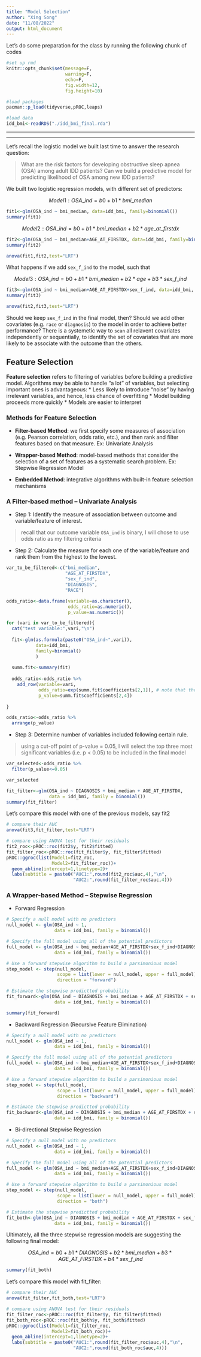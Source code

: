 ```yaml
---
title: "Model Selection"
author: "Xing Song"
date: "11/08/2022"
output: html_document
---
```


Let's do some preparation for the class by running the following chunk of codes

```r
#set up rmd 
knitr::opts_chunk$set(message=F,
                      warning=F,
                      echo=F,
                      fig.width=12,
                      fig.height=10)

#load packages
pacman::p_load(tidyverse,pROC,leaps)

#load data
idd_bmi<-readRDS("./idd_bmi_final.rda")
```

**************************************************************************************************
**************************************************************************************************

Let's recall the logistic model we built last time to answer the research question:

> What are the risk factors for developing obstructive sleep apnea (OSA) among adult IDD patients? Can we build a predictive model for predicting likelihood of OSA among new IDD patients?

We built two logistic regression models, with different set of predictors: 

$$ Model 1: OSA\_ind = b0 + b1*bmi\_median $$

```r
fit1<-glm(OSA_ind ~ bmi_median, data=idd_bmi, family=binomial())
summary(fit1)
```

$$ Model 2: OSA\_ind = b0 + b1*bmi\_median + b2*age\_at\_firstdx$$

```r
fit2<-glm(OSA_ind ~ bmi_median+AGE_AT_FIRSTDX, data=idd_bmi, family=binomial())
summary(fit2)

anova(fit1,fit2,test="LRT")
```

What happens if we add `sex_f_ind` to the model, such that

$$ Model 3: OSA\_ind = b0 + b1*bmi\_median + b2*age + b3*sex\_f\_ind $$

```r
fit3<-glm(OSA_ind ~ bmi_median+AGE_AT_FIRSTDX+sex_f_ind, data=idd_bmi, family=binomial())
summary(fit3)

anova(fit2,fit3,test="LRT")
```

Should we keep `sex_f_ind` in the final model, then? Should we add other covariates (e.g. `race` or `diagnosis`) to the model in order to achieve better performance? There is a systemetic way to `scan` all relavent covariates independently or sequentially, to identify the set of covariates that are more likely to be associate with the outcome than the others. 


## Feature Selection

**Feature selection** refers to filtering of variables before building a predictive model. Algorithms may be able to handle “a lot” of variables, but selecting important ones is advantageous:
* Less likely to introduce “noise” by having irrelevant variables, and hence, less chance of overfitting
* Model building proceeds more quickly
* Models are easier to interpret


###  Methods for Feature Selection

* **Filter-based Method**: we first specify some measures of association (e.g. Pearson correlation, odds ratio, etc.), and then rank and filter features based on that measure. Ex: Univariate Analysis

* **Wrapper-based Method**: model-based methods that consider the selection of a set of features as a systematic search problem. Ex: Stepwise Regression Model

* **Embedded Method**: integrative algorithms with built-in feature selection mechanisms


### A Filter-based method – Univariate Analysis

* Step 1: Identify the measure of association between outcome and variable/feature of interest.

> recall that our outcome variable `OSA_ind` is binary, I will chose to use odds ratio as my filtering criteria


* Step 2: Calculate the measure for each one of the variable/feature and rank them from the highest to the lowest.

```r
var_to_be_filtered<-c("bmi_median",
                      "AGE_AT_FIRSTDX",
                      "sex_f_ind",
                      "DIAGNOSIS",
                      "RACE")

odds_ratio<-data.frame(variable=as.character(),
                       odds_ratio=as.numeric(),
                       p_value=as.numeric())

for (vari in var_to_be_filtered){
  cat("test variable:",vari,"\n")
  
  fit<-glm(as.formula(paste0("OSA_ind~",vari)),
           data=idd_bmi,
           family=binomial()
           )
  
  summ.fit<-summary(fit)
  
  odds_ratio<-odds_ratio %>%
    add_row(variable=vari,
            odds_ratio=exp(summ.fit$coefficients[2,1]), # note that the coefficient of logistic regression is the log-odds
            p_value=summ.fit$coefficients[2,4])
  
}

odds_ratio<-odds_ratio %>%
  arrange(p_value)
```


* Step 3: Determine number of variables included following certain rule. 

> using a cut-off point of p-value = 0.05, I will select the top three most significant variables (i.e. p < 0.05) to be included in the final model

```r
var_selected<-odds_ratio %>%
  filter(p_value<=0.05)

var_selected
```

```r
fit_filter<-glm(OSA_ind ~ DIAGNOSIS + bmi_median + AGE_AT_FIRSTDX, 
                data = idd_bmi, family = binomial())
summary(fit_filter)
```

Let's compare this model with one of the previous models, say fit2

```r
# compare their AUC
anova(fit3,fit_filter,test="LRT")
```


```r
# compare using ANOVA test for their residuals
fit2_roc<-pROC::roc(fit2$y, fit2$fitted)
fit_filter_roc<-pROC::roc(fit_filter$y, fit_filter$fitted)
pROC::ggroc(list(Model1=fit2_roc,
                 Model2=fit_filter_roc))+
  geom_abline(intercept=1,linetype=2)+
  labs(subtitle = paste0("AUC1:",round(fit2_roc$auc,4),"\n",
                         "AUC2:",round(fit_filter_roc$auc,4)))
```


### A Wrapper-based Method – Stepwise Regression

* Forward Regression

```r
# Specify a null model with no predictors
null_model <- glm(OSA_ind ~ 1, 
                  data = idd_bmi, family = binomial())

# Specify the full model using all of the potential predictors
full_model <- glm(OSA_ind ~ bmi_median+AGE_AT_FIRSTDX+sex_f_ind+DIAGNOSIS+RACE, 
                  data = idd_bmi, family = binomial())

# Use a forward stepwise algorithm to build a parsimonious model
step_model <- step(null_model,
                   scope = list(lower = null_model, upper = full_model),
                   direction = "forward")

# Estimate the stepwise predictted probability
fit_forward<-glm(OSA_ind ~ DIAGNOSIS + bmi_median + AGE_AT_FIRSTDX + sex_f_ind, 
                  data = idd_bmi, family = binomial())

summary(fit_forward)
```

* Backward Regression (Recursive Feature Elimination)

```r
# Specify a null model with no predictors
null_model <- glm(OSA_ind ~ 1, 
                  data = idd_bmi, family = binomial())

# Specify the full model using all of the potential predictors
full_model <- glm(OSA_ind ~ bmi_median+AGE_AT_FIRSTDX+sex_f_ind+DIAGNOSIS+RACE, 
                  data = idd_bmi, family = binomial())

# Use a forward stepwise algorithm to build a parsimonious model
step_model <- step(full_model,
                   scope = list(lower = null_model, upper = full_model),
                   direction = "backward")

# Estimate the stepwise predictted probability
fit_backward<-glm(OSA_ind ~ DIAGNOSIS + bmi_median + AGE_AT_FIRSTDX + sex_f_ind, 
                  data = idd_bmi, family = binomial())
```


* Bi-directional Stepwise Regression

```r
# Specify a null model with no predictors
null_model <- glm(OSA_ind ~ 1, 
                  data = idd_bmi, family = binomial())

# Specify the full model using all of the potential predictors
full_model <- glm(OSA_ind ~ bmi_median+AGE_AT_FIRSTDX+sex_f_ind+DIAGNOSIS+RACE, 
                  data = idd_bmi, family = binomial())

# Use a forward stepwise algorithm to build a parsimonious model
step_model <- step(null_model,
                   scope = list(lower = null_model, upper = full_model),
                   direction = "both")

# Estimate the stepwise predictted probability
fit_both<-glm(OSA_ind ~ DIAGNOSIS + bmi_median + AGE_AT_FIRSTDX + sex_f_ind, 
                  data = idd_bmi, family = binomial())
```


Ultimately, all the three stepwise regression models are suggesting the following final model: 

$$ OSA\_ind = b0 + b1*DIAGNOSIS + b2*bmi\_median + b3*AGE\_AT\_FIRSTDX + b4*sex\_f\_ind $$ 

```r
summary(fit_both)
```

Let's compare this model with fit_filter: 


```r
# compare their AUC
anova(fit_filter,fit_both,test="LRT")
```


```r
# compare using ANOVA test for their residuals
fit_filter_roc<-pROC::roc(fit_filter$y, fit_filter$fitted)
fit_both_roc<-pROC::roc(fit_both$y, fit_both$fitted)
pROC::ggroc(list(Model1=fit_filter_roc,
                 Model2=fit_both_roc))+
  geom_abline(intercept=1,linetype=2)+
  labs(subtitle = paste0("AUC1:",round(fit_filter_roc$auc,4),"\n",
                         "AUC2:",round(fit_both_roc$auc,4)))
```

